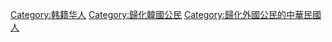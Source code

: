 [[Category:韩籍华人|Category:韩籍华人]]
[[Category:歸化韓國公民|Category:歸化韓國公民]]
[[Category:歸化外國公民的中華民國人|Category:歸化外國公民的中華民國人]]